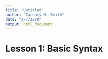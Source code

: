 ```yaml
---
title: "Untitled"
author: "Zachary M. Smith"
date: "2/7/2020"
output: html_document
---
```


# Lesson 1: Basic Syntax